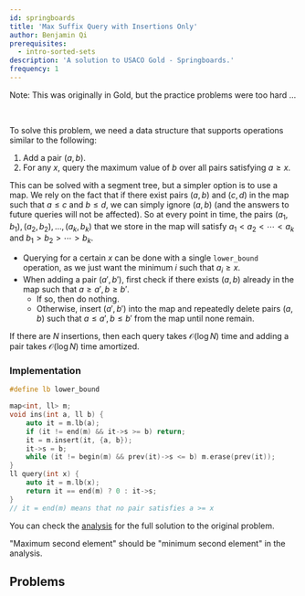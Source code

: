```yaml
---
id: springboards
title: 'Max Suffix Query with Insertions Only'
author: Benjamin Qi
prerequisites:
  - intro-sorted-sets
description: 'A solution to USACO Gold - Springboards.'
frequency: 1
---
```


Note: This was originally in Gold, but the practice problems were too hard ...

<FocusProblem problem="sample" />

<br />

To solve this problem, we need a data structure that supports operations similar
to the following:

1. Add a pair $(a,b)$.
2. For any $x$, query the maximum value of $b$ over all pairs satisfying
   $a\ge x$.

This can be solved with a segment tree, but a simpler option is to use a map. We
rely on the fact that if there exist pairs $(a,b)$ and $(c,d)$ in the map such
that $a\le c$ and $b\le d$, we can simply ignore $(a,b)$ (and the answers to
future queries will not be affected). So at every point in time, the pairs
$(a_1,b_1),(a_2,b_2),\ldots,(a_k,b_k)$ that we store in the map will satisfy
$a_1 < a_2 < \cdots < a_k$ and $b_1 > b_2 > \cdots > b_k$.

- Querying for a certain $x$ can be done with a single `lower_bound` operation,
  as we just want the minimum $i$ such that $a_i\ge x$.
- When adding a pair $(a',b')$, first check if there exists $(a,b)$ already in
  the map such that $a\ge a', b\ge b'$.
  - If so, then do nothing.
  - Otherwise, insert $(a',b')$ into the map and repeatedly delete pairs $(a,b)$
    such that $a\le a', b\le b'$ from the map until none remain.

If there are $N$ insertions, then each query takes $\mathcal{O}(\log N)$ time
and adding a pair takes $\mathcal{O}(\log N)$ time amortized.

### Implementation

<LanguageSection>

<CPPSection>

```cpp
#define lb lower_bound

map<int, ll> m;
void ins(int a, ll b) {
	auto it = m.lb(a);
	if (it != end(m) && it->s >= b) return;
	it = m.insert(it, {a, b});
	it->s = b;
	while (it != begin(m) && prev(it)->s <= b) m.erase(prev(it));
}
ll query(int x) {
	auto it = m.lb(x);
	return it == end(m) ? 0 : it->s;
}
// it = end(m) means that no pair satisfies a >= x
```

</CPPSection>

</LanguageSection>

You can check the
[analysis](http://www.usaco.org/current/data/sol_boards_gold_jan20.html) for the
full solution to the original problem.

<Warning>

"Maximum second element" should be "minimum second element" in the analysis.

</Warning>

## Problems

<Problems problems="problems" />
